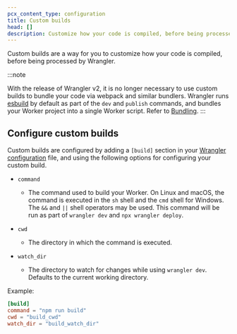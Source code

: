 ```yaml
---
pcx_content_type: configuration
title: Custom builds
head: []
description: Customize how your code is compiled, before being processed by Wrangler.
---
```



Custom builds are a way for you to customize how your code is compiled, before being processed by Wrangler.

:::note

With the release of Wrangler v2, it is no longer necessary to use custom builds to bundle your code via webpack and similar bundlers. Wrangler runs [esbuild](https://esbuild.github.io/) by default as part of the `dev` and `publish` commands, and bundles your Worker project into a single Worker script. Refer to [Bundling](/workers/wrangler/bundling/).
:::

## Configure custom builds

Custom builds are configured by adding a `[build]` section in your [Wrangler configuration](/workers/wrangler/configuration) file, and using the following options for configuring your custom build.

- `command` <Type text="string" /> <MetaInfo text="optional" />

  - The command used to build your Worker. On Linux and macOS, the command is executed in the `sh` shell and the `cmd` shell for Windows. The `&&` and `||` shell operators may be used. This command will be run as part of `wrangler dev` and `npx wrangler deploy`.

- `cwd` <Type text="string" /> <MetaInfo text="optional" />

  - The directory in which the command is executed.

- `watch_dir` <Type text="string | string\[]" /> <MetaInfo text="optional" />

  - The directory to watch for changes while using `wrangler dev`. Defaults to the current working directory.

Example:


<WranglerConfig>

```toml title="wrangler.toml"
[build]
command = "npm run build"
cwd = "build_cwd"
watch_dir = "build_watch_dir"
```

</WranglerConfig>
